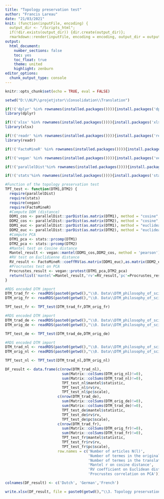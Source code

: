 ---
title: "Topology preservation test"
author: "Francis Lareau"
date: "21/03/2021"
knit: (function(inputFile, encoding) {
  output_dir <- "/Scripts_html";
  if(!dir.exists(output_dir)) {dir.create(output_dir)};
  rmarkdown::render(inputFile, encoding = encoding, output_dir = output_dir) })
output:
  html_document:
    number_sections: false
    toc: yes
    toc_float: true
    theme: united
    highlight: zenburn
editor_options:
  chunk_output_type: console
---

```{r setup, include=FALSE}
knitr::opts_chunk$set(echo = TRUE, eval = FALSE)
```
   
```{r 1 Librairies}

setwd("D:\\NLP\\projetjstor\\Consolidation\\Translation")

if(!('dplyr' %in% rownames(installed.packages()))){install.packages('dplyr')}
library(dplyr)

if(!('xlsx' %in% rownames(installed.packages()))){install.packages('xlsx')}
library(xlsx)

if(!('readr' %in% rownames(installed.packages()))){install.packages('readr')}
library(readr)

if(!('FactoMineR' %in% rownames(installed.packages()))){install.packages('FactoMineR')}

if(!('vegan' %in% rownames(installed.packages()))){install.packages('vegan')}

if(!('parallelDist'%in% rownames(installed.packages()))){install.packages('parallelDist')}

if(!('stats'%in% rownames(installed.packages()))){install.packages('stats')}

#Function of the topology preservation test
TPT_test <- function(DTM1,DTM2) {
  require(parallelDist)
  require(stats)
  require(vegan)
  require(FactoMineR)
  #Compute DDM (distance)
  DDM1_cos <- parallelDist::parDist(as.matrix(DTM1), method = "cosine", threads = 16) 
  DDM2_cos <- parallelDist::parDist(as.matrix(DTM2), method = "cosine", threads = 16) 
  DDM1_euc <- parallelDist::parDist(as.matrix(DTM1), method = "euclidean", threads = 16)
  DDM2_euc <- parallelDist::parDist(as.matrix(DTM2), method = "euclidean", threads = 16)
  #Compute PCA
  DTM1_pca <- stats::prcomp(DTM1)
  DTM2_pca <- stats::prcomp(DTM2)
  #Mantel test on Cosine distance
  Mantel_result <- vegan::mantel(DDM1_cos,DDM2_cos, method = 'pearson')
  #RV test on Euclidienne distance
  RV_result <- FactoMineR::coeffRV(as.matrix(DDM1_euc),as.matrix(DDM2_euc))
  #Procrustes test on PCA
  Procrustes_result <- vegan::protest(DTM1_pca,DTM2_pca)
  return(list('mantel'=Mantel_result,'rv'=RV_result,'pc'=Procrustes_result))
}

```

```{r 2 Topology preservation test for FR}

#RDS encoded DTM import
DTM_trad_fr <- readRDS(paste0(getwd(),"\\0. Data\\DTM_philosophy_of_science_translation_fr.rds"))
DTM_orig_fr <- readRDS(paste0(getwd(),"\\0. Data\\DTM_philosophy_of_science_original_fr.rds"))

TPT_test_fr <- TPT_test(DTM_trad_fr,DTM_orig_fr)

```

```{r 3 Topology preservation test for DE}

#RDS encoded DTM import
DTM_trad_de <- readRDS(paste0(getwd(),"\\0. Data\\DTM_philosophy_of_science_translation_de.rds"))
DTM_orig_de <- readRDS(paste0(getwd(),"\\0. Data\\DTM_philosophy_of_science_original_de.rds"))

TPT_test_de <- TPT_test(DTM_trad_de,DTM_orig_de)

```

```{r 4 Topology preservation test for NL}

#RDS encoded DTM import
DTM_trad_nl <- readRDS(paste0(getwd(),"\\0. Data\\DTM_philosophy_of_science_translation_nl.rds"))
DTM_orig_nl <- readRDS(paste0(getwd(),"\\0. Data\\DTM_philosophy_of_science_original_nl.rds"))

TPT_test_nl <- TPT_test(DTM_trad_nl,DTM_orig_nl)

```

```{r 5 Results export}

DF_result <- data.frame(c(nrow(DTM_trad_nl),
                          sum(Matrix::colSums(DTM_orig_nl)!=0),
                          sum(Matrix::colSums(DTM_trad_nl)!=0),
                          TPT_test_nl$mantel$statistic,
                          TPT_test_nl$rv$rv,
                          TPT_test_nl$pc$scale),
                        c(nrow(DTM_trad_de),
                          sum(Matrix::colSums(DTM_orig_de)!=0),
                          sum(Matrix::colSums(DTM_trad_de)!=0),
                          TPT_test_de$mantel$statistic,
                          TPT_test_de$rv$rv,
                          TPT_test_de$pc$scale),
                        c(nrow(DTM_trad_fr),
                          sum(Matrix::colSums(DTM_orig_fr)!=0),
                          sum(Matrix::colSums(DTM_trad_fr)!=0),
                          TPT_test_fr$mantel$statistic,
                          TPT_test_fr$rv$rv,
                          TPT_test_fr$pc$scale),
                        row.names = c('Number of articles N(l)',
                                      'Number of termes in the original lexicon M(l)',
                                      'Number of termes in the translated lexicon M*(l)',
                                      'Mantel r on cosine distance',
                                      'RV coefficient on Euclidean distance',
                                      'Procrustes correlation on PCA'))

colnames(DF_result) <- c('Dutch', 'German','French')

write.xlsx(DF_result, file = paste0(getwd(),"\\3. Topology preservation test\\Results_of_topology_preservation_test.xlsx"), sheetName="Results", row.names=T)

```

